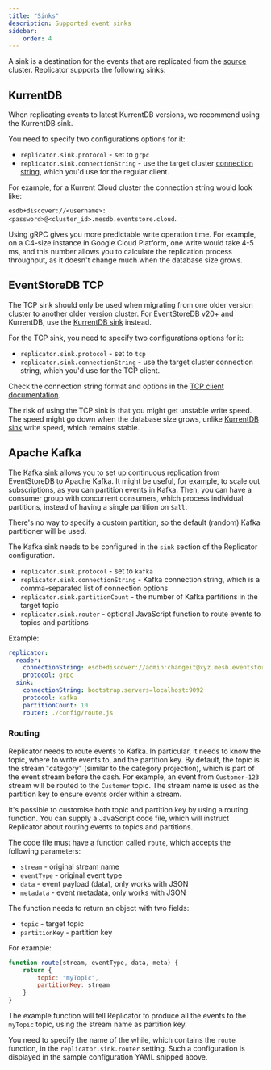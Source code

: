 ```yaml
---
title: "Sinks"
description: Supported event sinks
sidebar:
    order: 4
---
```



A sink is a destination for the events that are replicated from the [source](../readers) cluster.
Replicator supports the following sinks:

## KurrentDB

When replicating events to latest KurrentDB versions, we recommend using the KurrentDB sink.

You need to specify two configurations options for it:

- `replicator.sink.protocol` - set to `grpc`
- `replicator.sink.connectionString` - use the target cluster [connection string](https://docs.kurrent.io/clients/grpc/getting-started.html#connection-string), which you'd use for the regular client.

For example, for a Kurrent Cloud cluster the connection string would look like:

`esdb+discover://<username>:<password>@<cluster_id>.mesdb.eventstore.cloud`.

Using gRPC gives you more predictable write operation time. For example, on a C4-size instance in Google Cloud Platform, one write would take 4-5 ms, and this number allows you to calculate the replication process throughput, as it doesn't change much when the database size grows. 

## EventStoreDB TCP <Badge text="Legacy" variant="note" />

The TCP sink should only be used when migrating from one older version cluster to another older version cluster. For EventStoreDB v20+ and KurrentDB, use the [KurrentDB sink](#kurrentdb) instead.

For the TCP sink, you need to specify two configurations options for it:

- `replicator.sink.protocol` - set to `tcp`
- `replicator.sink.connectionString` - use the target cluster connection string, which you'd use for the TCP client.

Check the connection string format and options in the [TCP client documentation](https://docs.kurrent.io/clients/tcp/dotnet/21.2/connecting.html#connection-string).

The risk of using the TCP sink is that you might get unstable write speed. The speed might go down when the database size grows, unlike [KurrentDB sink](#kurrentdb) write speed, which remains stable.

## Apache Kafka <Badge text="Experimental" variant="caution" />

The Kafka sink allows you to set up continuous replication from EventStoreDB to Apache Kafka. It might be useful, for example, to scale out subscriptions, as you can partition events in Kafka. Then, you can have a consumer group with concurrent consumers, which process individual partitions, instead of having a single partition on `$all`.

There's no way to specify a custom partition, so the default (random) Kafka partitioner will be used.

The Kafka sink needs to be configured in the `sink` section of the Replicator configuration.

- `replicator.sink.protocol` - set to `kafka`
- `replicator.sink.connectionString` - Kafka connection string, which is a comma-separated list of connection options
- `replicator.sink.partitionCount` - the number of Kafka partitions in the target topic
- `replicator.sink.router` - optional JavaScript function to route events to topics and partitions

Example:
```yaml
replicator:
  reader:
    connectionString: esdb+discover://admin:changeit@xyz.mesb.eventstore.cloud
    protocol: grpc
  sink:
    connectionString: bootstrap.servers=localhost:9092
    protocol: kafka
    partitionCount: 10
    router: ./config/route.js
```

### Routing

Replicator needs to route events to Kafka. In particular, it needs to know the topic, where to write events to, and the partition key. By default, the topic is the stream "category" (similar to the category projection), which is part of the event stream before the dash. For example, an event from `Customer-123` stream will be routed to the `Customer` topic. The stream name is used as the partition key to ensure events order within a stream.

It's possible to customise both topic and partition key by using a routing function. You can supply a JavaScript code file, which will instruct Replicator about routing events to topics and partitions.

The code file must have a function called `route`, which accepts the following parameters:

- `stream` - original stream name
- `eventType` - original event type
- `data` - event payload (data), only works with JSON
- `metadata` - event metadata, only works with JSON

The function needs to return an object with two fields:

- `topic` - target topic
- `partitionKey` - partition key

For example:

```js
function route(stream, eventType, data, meta) {
    return {
        topic: "myTopic",
        partitionKey: stream
    }
}
```

The example function will tell Replicator to produce all the events to the `myTopic` topic, using the stream name as partition key.

You need to specify the name of the while, which contains the `route` function, in the `replicator.sink.router` setting. Such a configuration is displayed in the sample configuration YAML snipped above. 
